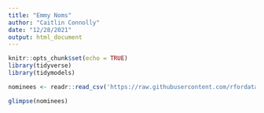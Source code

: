 ```yaml
---
title: "Emmy Noms"
author: "Caitlin Connolly"
date: "12/28/2021"
output: html_document
---
```


```r
knitr::opts_chunk$set(echo = TRUE)
library(tidyverse)
library(tidymodels)
```

```r
nominees <- readr::read_csv('https://raw.githubusercontent.com/rfordatascience/tidytuesday/master/data/2021/2021-09-21/nominees.csv')
```

```r
glimpse(nominees)
```

